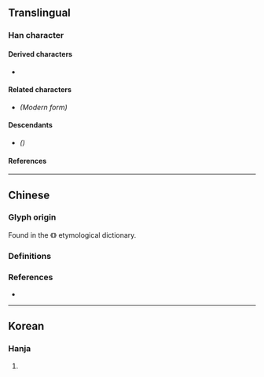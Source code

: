 {{also|五|メ|ㄨ|乂|乄|〤}}
{{character info}}
==Translingual==

===Han character===
{{Han char|rn=4|rad=丿|as=01|sn=2|four=40000|canj=K|ids=⿻丿丶}}

====Derived characters====
* {{l|mul|[[䖊]], [[爻]], [[𬼆]], [[𪠣]], [[𡴷]], [[𤕜]], [[𠫤]], [[杀]], [[𣏂]], [[风]], [[龱]]}}

====Related characters====
* {{l|mul|[[五]]}} ''(Modern form)''

====Descendants====
* {{l|mul|ㄨ}} ''({{w|Bopomofo|Zhuyin alphabet}})''

====References====
{{Han ref|kx=0081.180|dkj=00115|hdz=10031.040|uh=3405}}

----

==Chinese==

===Glyph origin===
Found in the {{w|Shuowen Jiezi}} 《{{lw|zh|說文解字}}》 etymological dictionary.

===Definitions===
{{zh-see|五|a}}

===References===
* {{R:twedu|A00054-001}}

----

==Korean==

===Hanja===
{{ko-hanja|다섯|오}}

# {{rfdef|ko|sort=丿01}}